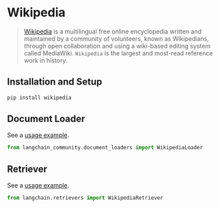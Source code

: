 # Wikipedia

> [Wikipedia](https://wikipedia.org/) is a multilingual free online encyclopedia written and maintained by a community of volunteers, known as Wikipedians, through open collaboration and using a wiki-based editing system called MediaWiki. `Wikipedia` is the largest and most-read reference work in history.

## Installation and Setup

```bash
pip install wikipedia
```

## Document Loader

See a [usage example](/docs/integrations/document_loaders/wikipedia).

```python
from langchain_community.document_loaders import WikipediaLoader
```

## Retriever

See a [usage example](/docs/integrations/retrievers/wikipedia).

```python
from langchain.retrievers import WikipediaRetriever
```

